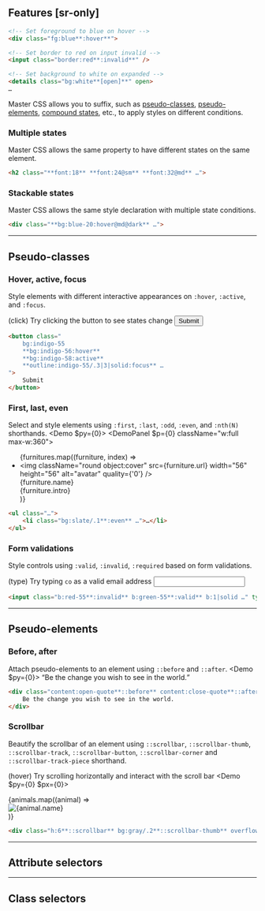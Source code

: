 
## Features [sr-only]
```html
<!-- Set foreground to blue on hover -->
<div class="fg:blue**:hover**">

<!-- Set border to red on input invalid -->
<input class="border:red**:invalid**" />

<!-- Set background to white on expanded -->
<details class="bg:white**[open]**" open>
…
```
Master CSS allows you to suffix, such as [pseudo-classes](#pseudo-classes), [pseudo-elements](#pseudo-elements), [compound states](#compound-states), etc., to apply styles on different conditions.

### Multiple states
Master CSS allows the same property to have different states on the same element.
```html
<h2 class="**font:18** **font:24@sm** **font:32@md** …">
```

### Stackable states
Master CSS allows the same style declaration with multiple state conditions.
```html
<div class="**bg:blue-20:hover@md@dark** …">
```

---

## Pseudo-classes
### Hover, active, focus
Style elements with different interactive appearances on `:hover`, `:active`, and `:focus`.

(click) Try clicking the button to see states change
<Demo>
    <button className="bg:indigo-55 bg:indigo-57:hover bg:indigo-59:active outline:indigo-55/.3|3|solid:focus ~outline-width|.1s px:18 h:40 font:14 font:semibold fg:white r:4 inline-flex align-items:center">Submit</button>
</Demo>
```html
<button class="
    bg:indigo-55
    **bg:indigo-56:hover**
    **bg:indigo-58:active**
    **outline:indigo-55/.3|3|solid:focus** …
">
    Submit
</button>
```

### First, last, even
Select and style elements using `:first`, `:last`, `:odd`, `:even`, and `:nth(N)` shorthands.
<Demo $py={0}>
    <DemoPanel $p={0} className="w:full max-w:360">
        <ul className="list-style:none p:20|0 m:0">
            {furnitures.map((furniture, index) =>
                <li className="bb:0:last bg:fade/.05:even bb:1|solid|slate-90 b:gray-28!@dark px:25 flex align-items:center my:0 gap:12" key={index}>
                    <img className="round object:cover" src={furniture.url} width="56" height="56" alt="avatar" quality={'0'} />
                    <div className="flex flex:col flex:1 py:10">
                        <div className="flex align-items:center">
                            <div className="text:14 capitalize fg:strong">{furniture.name}</div>
                        </div>
                        <div className="text:12 m:0 fg:neutral">{furniture.intro}</div>
                    </div>
                </li>
            )}
        </ul>
    </DemoPanel>
</Demo>
```html
<ul class="…">
    <li class="bg:slate/.1**:even** …">…</li>
</ul>
```

### Form validations
Style controls using `:valid`, `:invalid`, `:required` based on form validations.

(type) Try typing `co` as a valid email address
<Demo>
    <input type="email" className="b:red-55:invalid b:green-55:valid b:1|solid|frame outline:0 h:48 font:14 px:16 bg:panel r:5 max-w:300" defaultValue="aron@master." />
</Demo>
```html
<input class="b:red-55**:invalid** b:green-55**:valid** b:1|solid …" type="email" />
```

---

## Pseudo-elements
### Before, after
Attach pseudo-elements to an element using `::before` and `::after`.
<Demo $py={0}>
    <DemoPanel>
        <q className="italic fg:strong font:medium font:18">Be the change you wish to see in the world.</q>
    </DemoPanel>
</Demo>
```html
<div class="content:open-quote**::before** content:close-quote**::after** …">
    Be the change you wish to see in the world.
</div>
```

### Scrollbar
Beautify the scrollbar of an element using `::scrollbar`, `::scrollbar-thumb`, `::scrollbar-track`, `::scrollbar-button`, `::scrollbar-corner` and `::scrollbar-track-piece` shorthand.

(hover) Try scrolling horizontally and interact with the scroll bar
<Demo $py={0} $px={0}>
    <div className="h:6::scrollbar bg:gray/.2::scrollbar-thumb overflow-x:auto p:40">
        <div className='flex w:max'>
            {animals.map((animal) =>
                <div key={animal.name}>
                    <Image src={animal.url} width={128} height={128} alt={animal.name} />
                </div>
            )}
        </div>
    </div>
</Demo>
```html
<div class="h:6**::scrollbar** bg:gray/.2**::scrollbar-thumb** overflow-x:auto …">
```

---

## Attribute selectors

---

## Class selectors